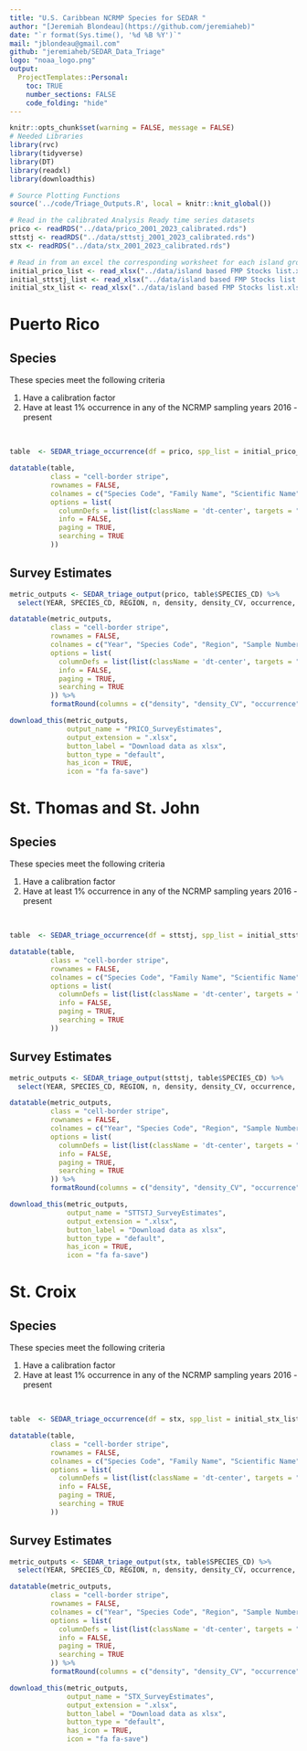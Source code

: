 ```yaml
---
title: "U.S. Caribbean NCRMP Species for SEDAR "
author: "[Jeremiah Blondeau](https://github.com/jeremiaheb)"
date: "`r format(Sys.time(), '%d %B %Y')`"
mail: "jblondeau@gmail.com"
github: "jeremiaheb/SEDAR_Data_Triage"
logo: "noaa_logo.png"
output:
  ProjectTemplates::Personal:
    toc: TRUE
    number_sections: FALSE
    code_folding: "hide"
---
```


```r
knitr::opts_chunk$set(warning = FALSE, message = FALSE)
# Needed Libraries
library(rvc)
library(tidyverse)
library(DT)
library(readxl)
library(downloadthis)

# Source Plotting Functions
source('../code/Triage_Outputs.R', local = knitr::knit_global())

# Read in the calibrated Analysis Ready time series datasets 
prico <- readRDS("../data/prico_2001_2023_calibrated.rds")
sttstj <- readRDS("../data/sttstj_2001_2023_calibrated.rds")
stx <- readRDS("../data/stx_2001_2023_calibrated.rds")

# Read in from an excel the corresponding worksheet for each island group.  Ensure that the field 'SPECIES_CD' is present
initial_prico_list <- read_xlsx("../data/island based FMP Stocks list.xlsx", sheet = "PRICO")
initial_sttstj_list <- read_xlsx("../data/island based FMP Stocks list.xlsx", sheet = "STTSTJ")
initial_stx_list <- read_xlsx("../data/island based FMP Stocks list.xlsx", sheet = "STX")
```

# **Puerto Rico**

## Species

These species meet the following criteria

1)  Have a calibration factor
2)  Have at least 1% occurrence in any of the NCRMP sampling years 2016 - present

<br>

```r

table  <- SEDAR_triage_occurrence(df = prico, spp_list = initial_prico_list)

datatable(table, 
          class = "cell-border stripe", 
          rownames = FALSE,
          colnames = c("Species Code", "Family Name", "Scientific Name", "Common Name"),
          options = list(
            columnDefs = list(list(className = 'dt-center', targets = "_all")),
            info = FALSE,
            paging = TRUE,
            searching = TRUE
          ))
```

## Survey Estimates

```r

metric_outputs <- SEDAR_triage_output(prico, table$SPECIES_CD) %>% 
  select(YEAR, SPECIES_CD, REGION, n, density, density_CV, occurrence, occurrence_CV, num_observations)

datatable(metric_outputs, 
          class = "cell-border stripe", 
          rownames = FALSE,
          colnames = c("Year", "Species Code", "Region", "Sample Number", "Density", "Denstiy CV", "Occurrence", "Occurrence CV", "Number of Observations"),
          options = list(
            columnDefs = list(list(className = 'dt-center', targets = "_all")),
            info = FALSE,
            paging = TRUE,
            searching = TRUE
          )) %>% 
          formatRound(columns = c("density", "density_CV", "occurrence", "occurrence_CV") ,digits = 3)

download_this(metric_outputs,
              output_name = "PRICO_SurveyEstimates",
              output_extension = ".xlsx",
              button_label = "Download data as xlsx",
              button_type = "default",
              has_icon = TRUE,
              icon = "fa fa-save")
```

# **St. Thomas and St. John**

## Species

These species meet the following criteria

1)  Have a calibration factor
2)  Have at least 1% occurrence in any of the NCRMP sampling years 2016 - present

<br>

```r

table  <- SEDAR_triage_occurrence(df = sttstj, spp_list = initial_sttstj_list)

datatable(table, 
          class = "cell-border stripe", 
          rownames = FALSE,
          colnames = c("Species Code", "Family Name", "Scientific Name", "Common Name"),
          options = list(
            columnDefs = list(list(className = 'dt-center', targets = "_all")),
            info = FALSE,
            paging = TRUE,
            searching = TRUE
          ))
```

## Survey Estimates

```r

metric_outputs <- SEDAR_triage_output(sttstj, table$SPECIES_CD) %>% 
  select(YEAR, SPECIES_CD, REGION, n, density, density_CV, occurrence, occurrence_CV, num_observations)

datatable(metric_outputs, 
          class = "cell-border stripe", 
          rownames = FALSE,
          colnames = c("Year", "Species Code", "Region", "Sample Number", "Density", "Denstiy CV", "Occurrence", "Occurrence CV", "Number of Observations"),
          options = list(
            columnDefs = list(list(className = 'dt-center', targets = "_all")),
            info = FALSE,
            paging = TRUE,
            searching = TRUE
          )) %>% 
          formatRound(columns = c("density", "density_CV", "occurrence", "occurrence_CV") ,digits = 3)

download_this(metric_outputs,
              output_name = "STTSTJ_SurveyEstimates",
              output_extension = ".xlsx",
              button_label = "Download data as xlsx",
              button_type = "default",
              has_icon = TRUE,
              icon = "fa fa-save")
```

# **St. Croix**

## Species

These species meet the following criteria

1)  Have a calibration factor
2)  Have at least 1% occurrence in any of the NCRMP sampling years 2016 - present

<br>

```r

table  <- SEDAR_triage_occurrence(df = stx, spp_list = initial_stx_list)

datatable(table, 
          class = "cell-border stripe", 
          rownames = FALSE,
          colnames = c("Species Code", "Family Name", "Scientific Name", "Common Name"),
          options = list(
            columnDefs = list(list(className = 'dt-center', targets = "_all")),
            info = FALSE,
            paging = TRUE,
            searching = TRUE
          ))
```

## Survey Estimates

```r

metric_outputs <- SEDAR_triage_output(stx, table$SPECIES_CD) %>% 
  select(YEAR, SPECIES_CD, REGION, n, density, density_CV, occurrence, occurrence_CV, num_observations)

datatable(metric_outputs, 
          class = "cell-border stripe", 
          rownames = FALSE,
          colnames = c("Year", "Species Code", "Region", "Sample Number", "Density", "Denstiy CV", "Occurrence", "Occurrence CV", "Number of Observations"),
          options = list(
            columnDefs = list(list(className = 'dt-center', targets = "_all")),
            info = FALSE,
            paging = TRUE,
            searching = TRUE
          )) %>% 
          formatRound(columns = c("density", "density_CV", "occurrence", "occurrence_CV") ,digits = 3)

download_this(metric_outputs,
              output_name = "STX_SurveyEstimates",
              output_extension = ".xlsx",
              button_label = "Download data as xlsx",
              button_type = "default",
              has_icon = TRUE,
              icon = "fa fa-save")
```
